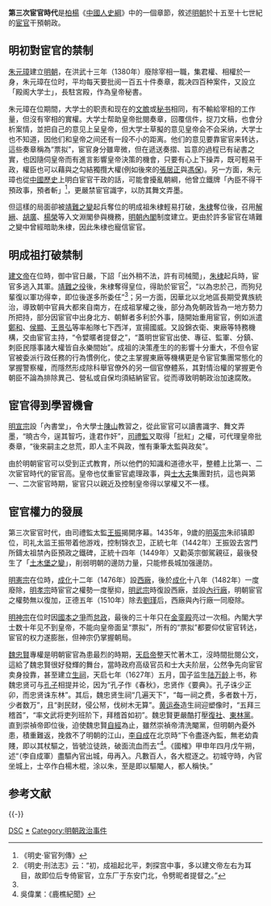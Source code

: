 '''第三次宦官時代'''是[[柏楊|柏楊]]《[[中國人史綱|中國人史綱]]》中的一個章節，敘述[[明朝|明朝]]於十五至十七世紀的[[宦官|宦官]]干預朝政。

==明初對宦官的禁制==
[[朱元璋|朱元璋]]建立[[明朝|明朝]]，在洪武十三年（1380年）廢除宰相一職，集君權、相權於一身，朱元璋在位时，平均每天要批阅一百五十件奏章，裁决四百种案件，又設立「殿阁大学士」，長駐宮殿，作為皇帝秘書。

朱元璋在位期間，大学士的职责和现在的[[文膽|文膽]]或[[秘书|秘书]]相同，有不輸給宰相的工作量，但沒有宰相的實權。大学士帮助皇帝批閱奏章，回覆信件，捉刀文稿，也會分析案情，並把自己的意见上呈皇帝，但大学士草擬的意见皇帝会不会采纳，大学士也不知道，因他们和皇帝之间还有一段不小的距离。他们的意见要靠宦官来转达，這些奏章稱為“票拟”，宦官身分雖卑微，但在遞送奏摺、旨意的過程已有祕書之實，也因隨伺皇帝而有進言影響皇帝決策的機會，只要有心上下操弄，既可輕易干政，權臣也可以藉與之勾結獨攬大權(例如後來的[[張居正|張居正]]與[[馮保|馮保]])。另一方面，朱元璋也從[[中國歷史|中國歷史]]上明白宦官干政的話，可能會擾亂朝綱，他曾立鐵牌「內臣不得干預政事，預者斬」<ref name="#1">《明史·宦官列傳》</ref>，更嚴禁宦官識字，以防其舞文弄墨。

但這樣的局面卻被[[靖難之變|靖難之變]]起兵奪位的明成祖朱棣輕易打破，[[朱棣|朱棣]]奪位後，召用[[解縉|解縉]]、[[胡廣|胡廣]]、[[楊榮|楊榮]]等入文淵閣參與機務，[[明朝內閣|明朝內閣]]制度建立。更由於許多宦官在靖難之變中曾經暗助朱棣，因此朱棣也寵信宦官。

==明成祖打破禁制==
[[建文帝|建文帝]]在位時，御中官日嚴，下詔「出外稍不法，許有司械聞」，[[明成祖|朱棣]]起兵時，宦官多逃入其軍。[[靖難之役|靖難之役]]後，朱棣奪得皇位，得助於宦官<ref>《明史·刑法志》云：“初，成祖起北平，刺探宫中事，多以建文帝左右为耳目，故即位后专倚宦官，立东厂于东安门北，令劈昵者提督之。”</ref>，“以為忠於己，而狗兒輩復以軍功得幸，即位後遂多所委任”<ref name="#1"/>；另一方面，因華北以北地區長期受異族統治，導致朝中官員大都來自南方，在成祖掌權之後，部分為免朝政皆為一地方勢力所把持，部分因宦官中出身北方、朝鮮者多利於外事，隨開始重用宦官，例如派遣[[鄭和|鄭和]]、[[侯顯|侯顯]]、[[王景弘|王景弘]]等率船隊七下西洋，宣揚國威。又設錦衣衛、東廠等特務機構，交由宦官主持，“令嬖暱者提督之”，“蓋明世宦官出使、專征、監軍、分鎮、刺臣民隱事諸大權皆自永樂間始”。成祖的決策產生的的影響十分重大，不但令宦官被委派行政任務的行為慣例化，使之主掌握東廠等機構更是令宦官集團常態化的掌握警察權，而隱然形成除科舉官僚外的另一個官僚體系，其對情治權的掌握更令朝臣不論為排除異己、營私或自保均須結納宦官。從而導致明朝政治加速腐敗。

==宦官得到學習機會==
[[明宣宗|明宣宗]]設「內書堂」，令大學士[[陳山|陳山]]教習之，從此宦官可以讀書識字、舞文弄墨，“曉古今，逞其智巧，逢君作奸”，[[司禮監|司禮監]]又取得「批紅」之權，可代理皇帝批奏章，“後來嗣主之怠荒，即人主不與政，惟有秉筆太監與政矣”。

由於明朝宦官可以受到正式教育，所以他們的知識和道德水平，整體上比第一、二次宦官時代的宦官高。皇帝也仗重宦官處理政事，與[[士大夫|士大夫]]集團對抗，這也與第一、二次宦官時期，宦官只以親近及控制皇帝得以掌權又不一樣。

==宦官權力的發展==
第三次宦官时代，由司禮監太監[[王振|王振]]揭開序幕。1435年，9歲的[[明英宗|明英宗]]朱祁镇即位，司礼太监王振带着他游戏，控制锦衣卫，正統七年（1442年）王振毀去宮門所鑄太祖禁內臣預政之鐵碑，正統十四年（1449年）又勸英宗御駕親征，最後發生了「[[土木堡之變|土木堡之變]]」，削弱明朝的邊防力量，只能修長城加强邊防。

[[明憲宗|明憲宗]]在位時，[[成化|成化]]十二年（1476年）設[[西廠|西廠]]，後於[[成化|成化]]十八年（1482年）一度廢除，[[明孝宗|明孝宗]]時宦官之權勢一度壓抑，[[明武宗|明武宗]]時復設西廠，並設[[內行廠|內行廠]]，明朝宦官之權勢無以復加，正德五年（1510年）除去[[劉瑾|劉瑾]]后，西廠與內行廠一同廢除。

[[明神宗|明神宗]]在位时因[[國本之爭|國本之爭]]而[[萬曆怠政|怠政]]，最後的三十年只在[[太和殿|金銮殿]]亮过一次相。內閣大学士数十年见不到皇帝，不能向皇帝面呈“票拟”，所有的“票拟”都要仰仗宦官转达，宦官的权力遂膨胀，但神宗仍掌握朝局。

[[魏忠賢|魏忠賢]]專權是明朝宦官為患最烈的時期，[[天启帝|天启帝]]整天忙著木工，沒時間批閱公文，這給了魏忠賢很好發輝的舞台，當時政府高级官员和士大夫阶层，公然争先向宦官卖身投靠，甚至建立[[生祠|生祠]]，天启七年（1627年）五月，国子监生[[陆万龄|陆万龄]]上书，称魏忠贤可与[[孔子|孔子]]相提并论，因为“孔子作《春秋》，忠贤作《要典》。孔子诛少正卯，而忠贤诛东林”。其后，魏忠贤生祠“几遍天下”，“每一祠之费，多者数十万，少者数万”，且“剥民财，侵公帑，伐树木无算”。[[黄运泰|黄运泰]]造生祠迎塑像时，“五拜三稽首”，“率文武将吏列班阶下，拜稽首如初”。魏忠賢更嚴酷打壓[[復社|復社]]、[[東林黨|東林黨]]。直到崇禎帝即位後，迫使魏忠賢[[自經|自經]]為止，雖然崇禎帝清洗閹黨，但明朝內憂外患，積重難返，挽救不了明朝的江山，[[李自成|李自成]]在北京時“下令盡逐內監，無老幼貴賤，即以其杖驅之，皆號泣徒跣，破面流血而去”<ref>吳偉業：《鹿樵紀聞》</ref>。《國榷》甲申年四月戊午朔，述“（李自成軍）盡驅內官出城，毋再入。凡數百人，各大棍逐之。初城守時，內官坐城上，士卒作白楊木棍，涂以朱，至是即以驅閹人，都人稱快。”

== 参考文献 ==
{{Reflist|2}}

{{-}}
{{宦官時代}}
{{明朝歷史事件}}

[[Category:明朝歷史事件|DSC]]
[[Category:明朝宦官|*]]
[[Category:明朝政治事件|Category:明朝政治事件]]